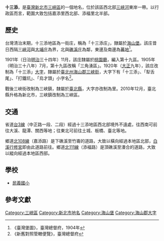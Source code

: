 {{noteTA
|1 = zh-cn:庄; zh-hk:庄; zh-tw:庄;
}}
'''十三添'''，是[[臺灣|臺灣]][[新北市|新北市]][[三峽區|三峽區]]的一個地名，位於該區西北部[[三峽河|三峽河]]東岸一帶。以行政區而言，範圍大致包括嘉添里西北部、添福里北半部。

==歷史==
台灣清治末期，十三添地區為一街庄，稱為「十三添庄」，隸屬於[[海山堡|海山堡]]。該庄昔日西隔[[三峽河|三峽河]]與[[大埔_(新北市)|大埔庄]]為界，北與[[礁溪_(新北市)|礁溪庄]]為鄰，東邊及南邊為[[蕃地_(海山郡)|蕃地]]<ref>《臺灣堡圖》，臺灣總督府，1904年</ref>。

1901年（日治[[明治|明治]]三十四年）11月，該庄隸屬於[[桃園廳|桃園廳]]，編入第十九區。1905年（明治三十八年）7月，第十九區改稱「三角湧區」。1920年（[[大正|大正]]九年），該庄改制為「十三添」[[大字|大字]]，隸屬於[[臺北州|臺北州]][[海山郡|海山郡]][[三峽街|三峽街]]，大字下有「十三添」、「犁舌尾」、「打鐵坑」、「烏才頭」小字名<ref>《新舊對照管轄便覽》，臺灣總督府</ref>。

戰後三峽街改制為三峽鎮，隸屬於[[臺北縣|臺北縣]]，大字亦改制為里。2010年12月，臺北縣升格為新北市，三峽鎮改制為三峽區。

==交通==
省道[[台3線|台3線]]（中正路一段、二段）經過十三添地區西北部境外不遠處，往西南可前往大溪、龍潭、關西等地；往東北可前往土城、板橋、臺北等地。

鄉道[[北108線|北108線]]（嘉添路）是下礁溪至竹崙的道路，大致以橫向經過本地區北部，[[白溪行修宮|白溪行修宮]]即由此道路前往。鄉道[[北111線|北111線]]（添福路）是頂礁溪至湊合的道路，大致以縱向經過本地區西部。

==學校==
*[[民義國小|民義國小]]

==參考文獻==
{{reflist}}

{{海山郡}}

[[Category:三峽區|Category:三峽區]]
[[Category:新北市地名|Category:新北市地名]]
[[Category:海山堡|Category:海山堡]]
[[Category:海山郡大字|Category:海山郡大字]]